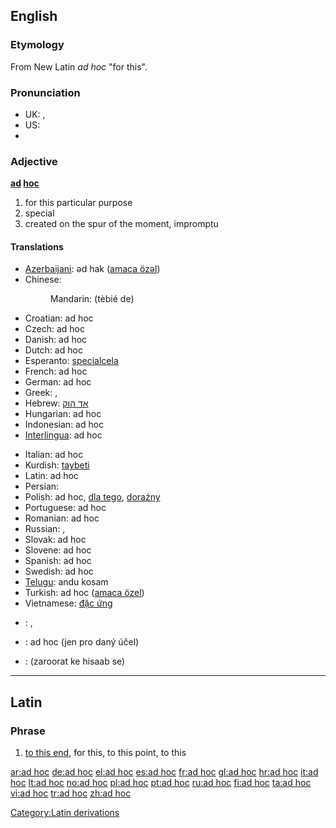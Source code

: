 {{wikipedia}}
==English==

===Etymology===
From New Latin ''ad hoc'' "for this".

===Pronunciation===

* UK: {{IPA|/ˌæd ˈhɒk/}}, {{SAMPA|/%{d"hQk/}}
* US: {{IPA|/ˌæd ˈhɑːk/|/ˌæd ˈhɔk/|/ˌɑd ˈhɑːk/|/ˌæd ˈhak/}}
* {{audio|en-us-ad hoc.ogg|Audio (US)}}

===Adjective===
'''[[ad]] [[hoc]]'''

# for this particular purpose
# special
# created on the spur of the moment, impromptu

====Translations====
{{trans-top|for this particular purpose}}
* [[Azerbaijani]]: әd hak ([[amaca özәl]])
* Chinese:
*: Mandarin: {{zh-ts|[[特别]]的|[[特别]]的}} (tèbié de)
* Croatian: ad hoc
* Czech: ad hoc
* Danish: ad hoc
* Dutch: ad hoc
* Esperanto: [[specialcela]]
* French: ad hoc
* German: ad hoc
* Greek: {{t|el|επί τούτου|sc=Grek}}, {{t|el|επί τούτω|sc=Grek}}
* Hebrew: [[אד הוק]]
* Hungarian: ad hoc
* Indonesian: ad hoc
* [[Interlingua]]: ad hoc
{{trans-mid}}
* Italian: ad hoc
* Kurdish: [[taybeti]]
* Latin: ad hoc
* Persian: {{t-|fa|ویژه|sc=fa-Arab|xs=Persian}}
* Polish: ad hoc, [[dla tego]], [[doraźny]] {{m}}
* Portuguese: ad hoc
* Romanian: ad hoc
* Russian: {{t|ru|по месту|sc=Cyrl}}, {{t|ru|ситуационно|sc=Cyrl}}
* Slovak: ad hoc
* Slovene: ad hoc
* Spanish: ad hoc
* Swedish: ad hoc
* [[Telugu]]: andu kosam
* Turkish: ad hoc ([[amaca özel]])
* Vietnamese: [[đặc ứng]]
{{trans-bottom}}
{{checktrans-top}}
* {{ttbc|Arabic}}: {{Arab|[[حصري]]}}, {{Arab|[[حصريا]]}}
* {{ttbc|Czech}}: ad hoc (jen pro daný účel)
* {{ttbc|Hindi}}: (zaroorat ke hisaab se)
{{checktrans-bottom}}

[[Category:Latin derivations]]

----

==Latin==

===Phrase===
{{infl|la|phrase}}

# [[to this end]], for this, to this point, to this

[[ar:ad hoc]]
[[de:ad hoc]]
[[el:ad hoc]]
[[es:ad hoc]]
[[fr:ad hoc]]
[[gl:ad hoc]]
[[hr:ad hoc]]
[[it:ad hoc]]
[[lt:ad hoc]]
[[no:ad hoc]]
[[pl:ad hoc]]
[[pt:ad hoc]]
[[ru:ad hoc]]
[[fi:ad hoc]]
[[ta:ad hoc]]
[[vi:ad hoc]]
[[tr:ad hoc]]
[[zh:ad hoc]]
